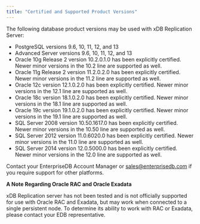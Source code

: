 ```yaml
---
title: "Certified and Supported Product Versions"
---
```


The following database product versions may be used with xDB Replication Server:

-   PostgreSQL versions 9.6, 10, 11, 12, and 13
-   Advanced Server versions 9.6, 10, 11, 12, and 13
-   Oracle 10g Release 2 version 10.2.0.1.0 has been explicitly certified. Newer minor versions in the 10.2 line are supported as well.
-   Oracle 11g Release 2 version 11.2.0.2.0 has been explicitly certified. Newer minor versions in the 11.2 line are supported as well.
-   Oracle 12c version 12.1.0.2.0 has been explicitly certified. Newer minor versions in the 12.1 line are supported as well.
-   Oracle 18c version 18.1.0.2.0 has been explicitly certified. Newer minor versions in the 18.1 line are supported as well.
-   Oracle 19c version 19.1.0.2.0 has been explicitly certified. Newer minor versions in the 19.1 line are supported as well.
-   SQL Server 2008 version 10.50.1617.0 has been explicitly certified. Newer minor versions in the 10.50 line are supported as well.
-   SQL Server 2012 version 11.0.6020.0 has been explicitly certified. Newer minor versions in the 11.0 line are supported as well.
-   SQL Server 2014 version 12.0.5000.0 has been explicitly certified. Newer minor versions in the 12.0 line are supported as well.

Contact your EnterpriseDB Account Manager or [sales@enterprisedb.com](mailto:sales@enterprisedb.com) if you require support for other platforms.

**A Note Regarding Oracle RAC and Oracle Exadata**

xDB Replication server has not been tested and is not officially supported for use with Oracle RAC and Exadata, but may work when connected to a single persistent node. To determine its ability to work with RAC or Exadata, please contact your EDB representative.

